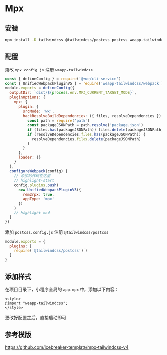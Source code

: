 
# Mpx

## 安装

```bash npm2yarn
npm install -D tailwindcss @tailwindcss/postcss postcss weapp-tailwindcss
```

<Patch />

## 配置

更改 `mpx.config.js` 注册 `weapp-tailwindcss`

```js title="mpx.config.js"
const { defineConfig } = require('@vue/cli-service')
const { UnifiedWebpackPluginV5 } = require('weapp-tailwindcss/webpack')
module.exports = defineConfig({
  outputDir: `dist/${process.env.MPX_CURRENT_TARGET_MODE}`,
  pluginOptions: {
    mpx: {
      plugin: {
        srcMode: 'wx',
        hackResolveBuildDependencies: ({ files, resolveDependencies }) => {
          const path = require('path')
          const packageJSONPath = path.resolve('package.json')
          if (files.has(packageJSONPath)) files.delete(packageJSONPath)
          if (resolveDependencies.files.has(packageJSONPath)) {
            resolveDependencies.files.delete(packageJSONPath)
          }
        }
      },
      loader: {}
    }
  },
  configureWebpack(config) {
    // 添加的代码在这里
    // highlight-start
    config.plugins.push(
      new UnifiedWebpackPluginV5({
        rem2rpx: true,
        appType: 'mpx'
      })
    )
    // highlight-end
  }
})
```

添加 `postcss.config.js` 注册 `@tailwindcss/postcss`

```js title="postcss.config.js"
module.exports = {
  plugins: [
    require('@tailwindcss/postcss')()
  ]
}
```


## 添加样式

在项目目录下，小程序全局的 `app.mpx` 中，添加以下内容：

```vue title="app.mpx"
<style>
@import "weapp-tailwindcss";
</style>
```


更改好配置之后，直接启动即可


## 参考模版

https://github.com/icebreaker-template/mpx-tailwindcss-v4